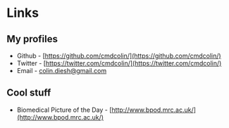
# Links

## My profiles

* Github - [https://github.com/cmdcolin/](https://github.com/cmdcolin/)
* Twitter - [https://twitter.com/cmdcolin/](https://twitter.com/cmdcolin/)
* Email - colin.diesh@gmail.com

## Cool stuff

* Biomedical Picture of the Day - [http://www.bpod.mrc.ac.uk/](http://www.bpod.mrc.ac.uk/)


